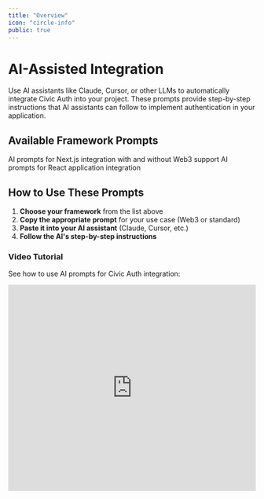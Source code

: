 ```yaml
---
title: "Overview"
icon: "circle-info"
public: true
---
```


# AI-Assisted Integration

Use AI assistants like Claude, Cursor, or other LLMs to automatically integrate Civic Auth into your project. These prompts provide step-by-step instructions that AI assistants can follow to implement authentication in your application.

## Available Framework Prompts

<CardGroup cols={2}>
  <Card title="Next.js" href="/ai-prompts/nextjs" icon="js">
    AI prompts for Next.js integration with and without Web3 support
  </Card>
  <Card title="React" href="/ai-prompts/react" icon="react">
    AI prompts for React application integration
  </Card>
</CardGroup>

## How to Use These Prompts

1. **Choose your framework** from the list above
2. **Copy the appropriate prompt** for your use case (Web3 or standard)
3. **Paste it into your AI assistant** (Claude, Cursor, etc.)
4. **Follow the AI's step-by-step instructions**

### Video Tutorial

See how to use AI prompts for Civic Auth integration:

<Frame>
  <iframe width="100%" height="420" src="https://www.youtube.com/embed/q7yozhQ3Tgw" title="How to use AI prompts for Civic Auth integration" frameborder="0" allow="accelerometer; autoplay; clipboard-write; encrypted-media; gyroscope; picture-in-picture; web-share" referrerpolicy="strict-origin-when-cross-origin" allowfullscreen />
</Frame>

## Benefits of AI-Assisted Integration

- **Faster setup** - Let AI handle the boilerplate code
- **Fewer errors** - AI follows tested patterns and best practices
- **Customization** - AI can adapt the integration to your specific needs
- **Learning** - Understand the integration process as AI explains each step

## Tips for Best Results

<Tip>
Make sure to mention your specific project structure and requirements when using the prompts. The more context you provide, the better the AI can tailor the integration to your needs.
</Tip>

<Warning>
Always review the AI-generated code before implementing it in production. While these prompts are designed to produce working code, it's important to understand what's being added to your project.
</Warning>

## Best Practices

- **Customize the prompts**: These prompts are starting points. Modify them based on your specific requirements.
- **Keep them updated**: As you discover patterns that work well, update your prompts.
- **Version control**: Store your prompts in your repository so your team can benefit from them.
- **Security first**: Always review AI-generated code for security best practices. 

## Need Manual Integration?

If you prefer to integrate manually or need more control over the process, check out our [Integration guides](/integration) for step-by-step instructions. 
 
